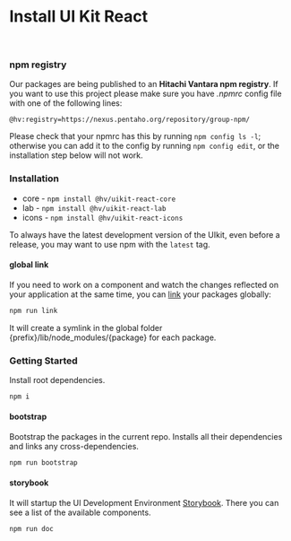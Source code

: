
<Meta title="Get Started/Installation" />

# Install UI Kit React

<br/>

### npm registry

Our packages are being published to an <b>Hitachi Vantara npm registry</b>. If you want to use this project please make sure you have _.npmrc_ config file with one of the following lines:

```
@hv:registry=https://nexus.pentaho.org/repository/group-npm/
```

Please check that your npmrc has this by running `npm config ls -l`; otherwise you can add it to the config by running `npm config edit`, or the installation step below will not work.

### Installation

- core - `npm install @hv/uikit-react-core`
- lab - `npm install @hv/uikit-react-lab`
- icons - `npm install @hv/uikit-react-icons`

To always have the latest development version of the UIkit, even before a release, you may want to use npm with the `latest` tag.

#### global link

If you need to work on a component and watch the changes reflected on your application at the same time, you can [link](https://docs.npmjs.com/cli/link.html) your packages globally:

```sh
npm run link
```

It will create a symlink in the global folder {prefix}/lib/node_modules/{package} for each package.

### Getting Started

Install root dependencies.

```sh
npm i
```

#### bootstrap

Bootstrap the packages in the current repo. Installs all their dependencies and links any cross-dependencies.

```sh
npm run bootstrap
```

#### storybook

It will startup the UI Development Environment [Storybook](https://storybook.js.org/). There you can see a list of the available components.

```sh
npm run doc
```
